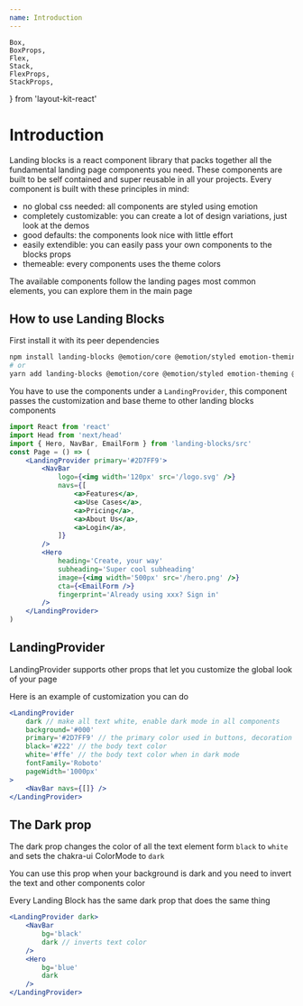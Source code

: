 ```yaml
---
name: Introduction
---
```


    Box,
    BoxProps,
    Flex,
    Stack,
    FlexProps,
    StackProps,
} from 'layout-kit-react'

<Stack align='center' my='40px'>
    <HeadingLogoIcon width='400px' long />
</Stack>

# Introduction

Landing blocks is a react component library that packs together all the fundamental landing page components you need.
These components are built to be self contained and super reusable in all your projects.
Every component is built with these principles in mind:

-   no global css needed: all components are styled using emotion
-   completely customizable: you can create a lot of design variations, just look at the demos
-   good defaults: the components look nice with little effort
-   easily extendible: you can easily pass your own components to the blocks props
-   themeable: every components uses the theme colors

The available components follow the landing pages most common elements, you can explore them in the main page

## How to use Landing Blocks

First install it with its peer dependencies

```bash
npm install landing-blocks @emotion/core @emotion/styled emotion-theming @chakra-ui/core
# or
yarn add landing-blocks @emotion/core @emotion/styled emotion-theming @chakra-ui/core
```

You have to use the components under a `LandingProvider`, this component passes the customization and base theme to other landing blocks components

```jsx
import React from 'react'
import Head from 'next/head'
import { Hero, NavBar, EmailForm } from 'landing-blocks/src'
const Page = () => (
    <LandingProvider primary='#2D7FF9'>
        <NavBar
            logo={<img width='120px' src='/logo.svg' />}
            navs={[
                <a>Features</a>,
                <a>Use Cases</a>,
                <a>Pricing</a>,
                <a>About Us</a>,
                <a>Login</a>,
            ]}
        />
        <Hero
            heading='Create, your way'
            subheading='Super cool subheading'
            image={<img width='500px' src='/hero.png' />}
            cta={<EmailForm />}
            fingerprint='Already using xxx? Sign in'
        />
    </LandingProvider>
)
```

## LandingProvider

LandingProvider supports other props that let you customize the global look of your page

Here is an example of customization you can do

```jsx
<LandingProvider
    dark // make all text white, enable dark mode in all components
    background='#000'
    primary='#2D7FF9' // the primary color used in buttons, decoration elements, ...
    black='#222' // the body text color
    white='#ffe' // the body text color when in dark mode
    fontFamily='Roboto'
    pageWidth='1000px'
>
    <NavBar navs={[]} />
</LandingProvider>
```

## The Dark prop

The dark prop changes the color of all the text element form `black` to `white` and sets the chakra-ui ColorMode to `dark`

You can use this prop when your background is dark and you need to invert the text and other components color

Every Landing Block has the same dark prop that does the same thing

```jsx
<LandingProvider dark>
    <NavBar
        bg='black'
        dark // inverts text color
    />
    <Hero
        bg='blue'
        dark
    />
</LandingProvider>
```
